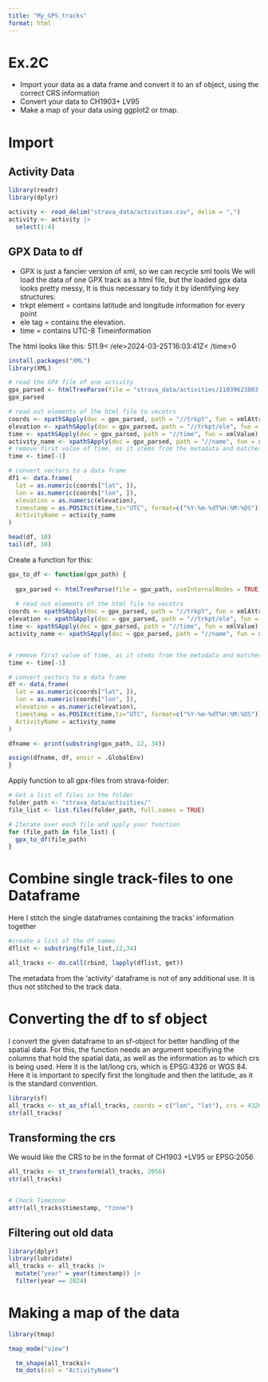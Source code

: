 ```yaml
---
title: "My_GPS_tracks"
format: html
---
```

# Ex.2C
- Import your data as a data frame and convert it to an sf object, using the correct CRS information
- Convert your data to CH1903+ LV95
- Make a map of your data using ggplot2 or tmap.

# Import 

## Activity Data
```r
library(readr)
library(dplyr)

activity <- read_delim("strava_data/activities.csv", delim = ",")
activity <- activity |> 
  select(1:4)
```

## GPX Data to df
- GPX is just a fancier version of xml, so we can recycle sml tools
We will load the data of one GPX track as a html file, but the loaded gpx data looks pretty messy, It is thus necessary to tidy it by identifying key structures: 
- trkpt element = contains latitude and longitude information for every point
- ele tag = contains the elevation.
- time = contains UTC-8 Timeinformation

The html looks like this: 
</trkpt><trkpt lat="47.2176510" lon="8.6811000"> <ele>511.9<
/ele><time>2024-03-25T16:03:41Z<
/time><extensions><trackpointextension><cad>0</cad></trackpointextension></extensions>

```r
install.packages("XML")
library(XML)

# read the GPX file of one activity
gpx_parsed <- htmlTreeParse(file = "strava_data/activities/11039623803.gpx", useInternalNodes = TRUE)
gpx_parsed

# read out elements of the html file to vecotrs
coords <- xpathSApply(doc = gpx_parsed, path = "//trkpt", fun = xmlAttrs)
elevation <- xpathSApply(doc = gpx_parsed, path = "//trkpt/ele", fun = xmlValue)
time <- xpathSApply(doc = gpx_parsed, path = "//time", fun = xmlValue)
activity_name <- xpathSApply(doc = gpx_parsed, path = "//name", fun = xmlValue)
# remove first value of time, as it stems from the metadata and matches the second value (i.e. first timestamp of trackpoint)
time <- time[-1]

# convert vectors to a data frame
df1 <- data.frame(
  lat = as.numeric(coords["lat", ]),
  lon = as.numeric(coords["lon", ]),
  elevation = as.numeric(elevation), 
  timestamp = as.POSIXct(time,tz="UTC", format=c("%Y-%m-%dT%H:%M:%OS")),
  ActivityName = activity_name
) 

head(df, 10)
tail(df, 10)
```

Create a function for this: 
```r
gpx_to_df <- function(gpx_path) {
  
  gpx_parsed <- htmlTreeParse(file = gpx_path, useInternalNodes = TRUE)
  
  # read out elements of the html file to vecotrs
coords <- xpathSApply(doc = gpx_parsed, path = "//trkpt", fun = xmlAttrs)
elevation <- xpathSApply(doc = gpx_parsed, path = "//trkpt/ele", fun = xmlValue)
time <- xpathSApply(doc = gpx_parsed, path = "//time", fun = xmlValue)
activity_name <- xpathSApply(doc = gpx_parsed, path = "//name", fun = xmlValue)


# remove first value of time, as it stems from the metadata and matches the second value (i.e. first timestamp of trackpoint)
time <- time[-1]

# convert vectors to a data frame
df <- data.frame(
  lat = as.numeric(coords["lat", ]),
  lon = as.numeric(coords["lon", ]),
  elevation = as.numeric(elevation), 
  timestamp = as.POSIXct(time,tz="UTC", format=c("%Y-%m-%dT%H:%M:%OS")),
  ActivityName = activity_name 
) 

dfname <- print(substring(gpx_path, 12, 34))

assign(dfname, df, envir = .GlobalEnv)
}
```

Apply function to all gpx-files from strava-folder: 
```r
# Get a list of files in the folder
folder_path <- "strava_data/activities/"
file_list <- list.files(folder_path, full.names = TRUE)

# Iterate over each file and apply your function
for (file_path in file_list) {
  gpx_to_df(file_path)
}
```

# Combine single track-files to one Dataframe
Here I stitch the single dataframes containing the tracks' information together 
```r
#create a list of the df names
dflist <- substring(file_list,12,34)

all_tracks <- do.call(rbind, lapply(dflist, get))
```

The metadata from the 'activity' dataframe is not of any additional use. It is thus not stitched to the track data. 

# Converting the df to sf object
I convert the given dataframe to an sf-object for better handling of the spatial data. For this, the function needs an argument specifiying the columns that hold the spatial data, as well as the information as to which crs is being used. Here it is the lat/long crs, which is EPSG:4326 or WGS 84. 
Here it is important to specify first the longitude and then the latitude, as it is the standard convention. 

```r
library(sf)
all_tracks <- st_as_sf(all_tracks, coords = c("lon", "lat"), crs = 4326)
str(all_tracks)
```

## Transforming the crs 
We would like the CRS to be in the format of CH1903 +LV95 or EPSG:2056
```r
all_tracks <- st_transform(all_tracks, 2056)
str(all_tracks)


# Check Timezone
attr(all_tracks$timestamp, "tzone")
```

## Filtering out old data
```r
library(dplyr)
library(lubridate)
all_tracks <- all_tracks |> 
  mutate("year" = year(timestamp)) |> 
  filter(year == 2024)
```

# Making a map of the data
```r
library(tmap)

tmap_mode("view")

  tm_shape(all_tracks)+
  tm_dots(col = "ActivityName") 
```



